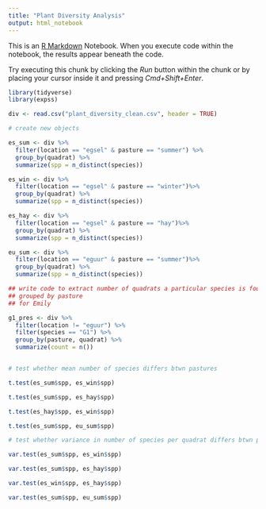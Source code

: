 ```yaml
---
title: "Plant Diversity Analysis"
output: html_notebook
---
```


This is an [R Markdown](http://rmarkdown.rstudio.com) Notebook. When you execute code within the notebook, the results appear beneath the code. 

Try executing this chunk by clicking the *Run* button within the chunk or by placing your cursor inside it and pressing *Cmd+Shift+Enter*. 

```r

library(tidyverse)
library(expss)

div <- read.csv("plant_diversity_clean.csv", header = TRUE)

```

```r

# create new objects

es_sum <- div %>% 
  filter(location == "egsel" & pasture == "summer") %>% 
  group_by(quadrat) %>% 
  summarize(spp = n_distinct(species))

es_win <- div %>% 
  filter(location == "egsel" & pasture == "winter")%>% 
  group_by(quadrat) %>% 
  summarize(spp = n_distinct(species))

es_hay <- div %>% 
  filter(location == "egsel" & pasture == "hay")%>% 
  group_by(quadrat) %>% 
  summarize(spp = n_distinct(species))

eu_sum <- div %>% 
  filter(location == "eguur" & pasture == "summer")%>% 
  group_by(quadrat) %>% 
  summarize(spp = n_distinct(species))


```


```r

## write code to extract number of quadrats a particular species is found in
## grouped by pasture
## for Emily

g1_pres <- div %>% 
  filter(location != "eguur") %>% 
  filter(species == "G1") %>% 
  group_by(pasture, quadrat) %>% 
  summarize(count = n())



```

```r

# test whether mean number of species differs btwn pastures

t.test(es_sum$spp, es_win$spp)

t.test(es_sum$spp, es_hay$spp)

t.test(es_hay$spp, es_win$spp)

t.test(es_sum$spp, eu_sum$spp)

# test whether variance in number of species per quadrat differs btwn pastures

var.test(es_sum$spp, es_win$spp)

var.test(es_sum$spp, es_hay$spp)

var.test(es_win$spp, es_hay$spp)

var.test(es_sum$spp, eu_sum$spp)

```

